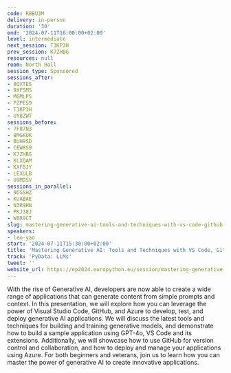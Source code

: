 ```yaml
---
code: RBBU3M
delivery: in-person
duration: '30'
end: '2024-07-11T16:00:00+02:00'
level: intermediate
next_session: T3KP3H
prev_session: K7ZHBG
resources: null
room: North Hall
session_type: Sponsored
sessions_after:
- 8QXTES
- 9XFSMS
- MGMLPS
- PZPES9
- T3KP3H
- UY8ZWT
sessions_before:
- 7F87N3
- 8MGKUK
- BUH9SD
- CEW8S9
- K7ZHBG
- KLXQAM
- KXF8JY
- LEXULB
- U9MDSV
sessions_in_parallel:
- 9DSSHZ
- KUABAE
- N3R9HN
- PKJ38J
- W8R9CT
slug: mastering-generative-ai-tools-and-techniques-with-vs-code-github-azure
speakers:
- leo-yao
start: '2024-07-11T15:30:00+02:00'
title: 'Mastering Generative AI: Tools and Techniques with VS Code, GitHub, Azure'
track: 'PyData: LLMs'
tweet: ''
website_url: https://ep2024.europython.eu/session/mastering-generative-ai-tools-and-techniques-with-vs-code-github-azure
---
```


With the rise of Generative AI, developers are now able to create a wide range of applications that can generate content from simple prompts and context. In this presentation, we will explore how you can leverage the power of Visual Studio Code, GitHub, and Azure to develop, test, and deploy generative AI applications. We will discuss the latest tools and techniques for building and training generative models, and demonstrate how to build a sample application using GPT-4o, VS Code and its extensions. Additionally, we will showcase how to use GitHub for version control and collaboration, and how to deploy and manage your applications using Azure. For both beginners and veterans, join us to learn how you can master the power of generative AI to create innovative applications.
